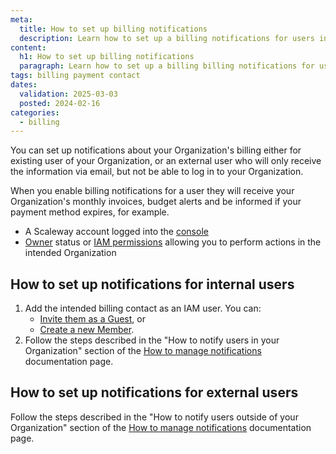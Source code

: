 ```yaml
---
meta:
  title: How to set up billing notifications
  description: Learn how to set up a billing notifications for users in your Organization. They will receive your Organization's monthly invoices, budget alerts and be informed if your payment method expires, for example.
content:
  h1: How to set up billing notifications
  paragraph: Learn how to set up a billing billing notifications for users in your Organization. They will receive your Organization's monthly invoices, budget alerts and be informed if your payment method expires, for example.
tags: billing payment contact
dates:
  validation: 2025-03-03
  posted: 2024-02-16
categories:
  - billing
---
```


You can set up notifications about your Organization's billing either for existing user of your Organization, or an external user who will only receive the information via email, but not be able to log in to your Organization.

When you enable billing notifications for a user they will receive your Organization's monthly invoices, budget alerts and be informed if your payment method expires, for example.

<Macro id="requirements" />

- A Scaleway account logged into the [console](https://console.scaleway.com)
- [Owner](/iam/concepts/#owner) status or [IAM permissions](/iam/concepts/#permission) allowing you to perform actions in the intended Organization

## How to set up notifications for internal users

1. Add the intended billing contact as an IAM user. You can:
    - [Invite them as a Guest](/iam/how-to/invite-user-to-orga/), or
    - [Create a new Member](/iam/how-to/manage-members/#how-to-create-a-member).
2. Follow the steps described in the "How to notify users in your Organization" section of the [How to manage notifications](/account/how-to/manage-notifications/#how-to-notify-users-in-your-organization) documentation page.

## How to set up notifications for external users

Follow the steps described in the "How to notify users outside of your Organization" section of the [How to manage notifications](/account/how-to/manage-notifications/#how-to-notify-users-outside-of-your-organization) documentation page.